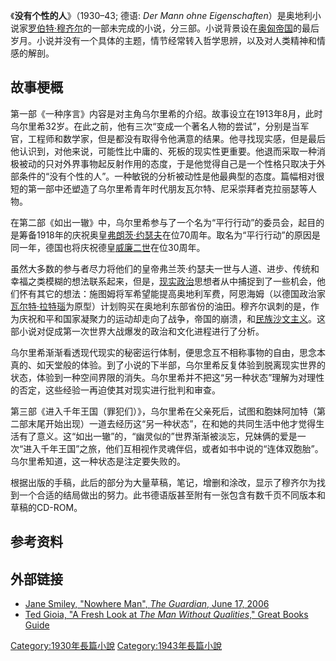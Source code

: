 {{Infobox book
| name         = 没有个性的人
| title_orig   = Der Mann ohne Eigenschaften
| translator  =
| image        =  
| caption =  
| author       = [[罗伯特·穆齐尔|罗伯特·穆齐尔]]
| cover_artist =
| country      = 奥地利
| language     = 德语
| subject      =
| genre        = [[小说|小说]]
| publisher    = Rowohlt Verlag
| release_date = 1930-1943
| congress= PT2625.U8 M3
| oclc=
}}
《'''没有个性的人'''》（1930–43; 德语: ''Der Mann ohne Eigenschaften''）是奥地利小说家[[罗伯特·穆齐尔|罗伯特·穆齐尔]]的一部未完成的小说，分三部。小说背景设在[[奥匈帝国|奥匈帝国]]的最后岁月。小说并没有一个具体的主题，情节经常转入哲学思辨，以及对人类精神和情感的解剖。
==故事梗概==
第一部《一种序言》内容是对主角乌尔里希的介绍。故事设立在1913年8月，此时乌尔里希32岁。在此之前，他有三次“变成一个著名人物的尝试”，分别是当军官，工程师和数学家，但是都没有取得令他满意的结果。他寻找现实感，但是最后他认识到，对他来说，可能性比中庸的、死板的现实性更重要。他退而采取一种消极被动的只对外界事物起反射作用的态度，于是他觉得自己是一个性格只取决于外部条件的“没有个性的人”。一种敏锐的分析被动性是他最典型的态度。篇幅相对很短的第一部中还塑造了乌尔里希青年时代朋友瓦尔特、尼采崇拜者克拉丽瑟等人物。

在第二部《如出一辙》中，乌尔里希参与了一个名为“平行行动”的委员会，起目的是筹备1918年的庆祝奥皇[[弗兰茨·约瑟夫一世|弗朗茨·约瑟夫]]在位70周年。取名为“平行行动”的原因是同一年，德国也将庆祝德皇[[威廉二世_(德国)|威廉二世]]在位30周年。

虽然大多数的参与者尽力将他们的皇帝弗兰茨·约瑟夫一世与人道、进步、传统和幸福之类模糊的想法联系起来，但是，[[现实政治|现实政治]]思想者从中捕捉到了一些机会，他们怀有其它的想法：施图姆将军希望能提高奥地利军费，阿恩海姆（以德国政治家[[瓦尔特·拉特瑙|瓦尔特·拉特瑙]]为原型）计划购买在奥地利东部省份的油田。穆齐尔讽刺的是，作为庆祝和平和国家凝聚力的运动却走向了战争，帝国的崩溃，和[[民族沙文主义|民族沙文主义]]。这部小说对促成第一次世界大战爆发的政治和文化进程进行了分析。

乌尔里希渐渐看透现代现实的秘密运行体制，便思念互不相称事物的自由，思念本真的、如天堂般的体验。到了小说的下半部，乌尔里希反复体验到脱离现实世界的状态，体验到一种空间界限的消失。乌尔里希并不把这“另一种状态”理解为对理性的否定，这些经验一再迫使其对现实进行批判和审查。

第三部《进入千年王国（罪犯们）》，乌尔里希在父亲死后，试图和胞妹阿加特（第二部末尾开始出现）一道去经历这“另一种状态”，在和她的共同生活中他才觉得生活有了意义。这“如出一辙”的，“幽灵似的”世界渐渐被淡忘，兄妹俩的爱是一次“进入千年王国”之旅，他们互相视作灵魂伴侣，或者如书中说的“连体双胞胎”。 乌尔里希知道，这一种状态是注定要失败的。

根据出版的手稿，此后的部分为大量草稿，笔记，增删和涂改，显示了穆齐尔为找到一个合适的结局做出的努力。此书德语版甚至附有一张包含有数千页不同版本和草稿的CD-ROM。

==参考资料==
{{Reflist}}

==外部链接==
*[http://books.guardian.co.uk/review/story/0,,1799156,00.html Jane Smiley, "Nowhere Man", ''The Guardian'', June 17, 2006] {{Wayback|url=http://books.guardian.co.uk/review/story/0,,1799156,00.html |date=20080725012628 }}
*[https://web.archive.org/web/20120207083925/http://www.greatbooksguide.com/Musil.html  Ted Gioia, "A Fresh Look at ''The Man Without Qualities''," Great Books Guide]

{{Authority control}}
[[Category:1930年長篇小說|Category:1930年長篇小說]]
[[Category:1943年長篇小說|Category:1943年長篇小說]]